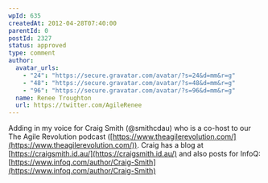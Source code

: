 ```yaml
---
wpId: 635
createdAt: 2012-04-28T07:40:00
parentId: 0
postId: 2327
status: approved
type: comment
author:
  avatar_urls:
    - "24": "https://secure.gravatar.com/avatar/?s=24&d=mm&r=g"
    - "48": "https://secure.gravatar.com/avatar/?s=48&d=mm&r=g"
    - "96": "https://secure.gravatar.com/avatar/?s=96&d=mm&r=g"
  name: Renee Troughton
  url: https://twitter.com/AgileRenee
---
```


Adding in my voice for Craig Smith (@smithcdau) who is a co-host to our The Agile Revolution podcast ([https://www.theagilerevolution.com/](https://www.theagilerevolution.com/)). Craig has a blog at [https://craigsmith.id.au/](https://craigsmith.id.au/) and also posts for InfoQ: [https://www.infoq.com/author/Craig-Smith](https://www.infoq.com/author/Craig-Smith)